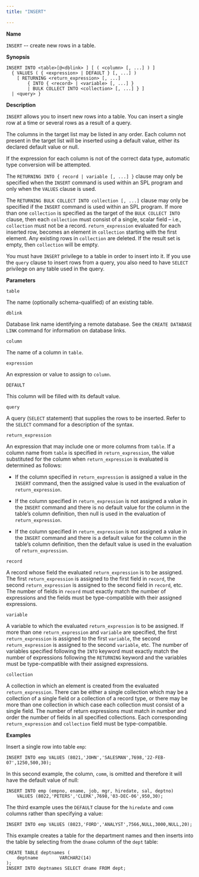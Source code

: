 ```yaml
---
title: "INSERT"

---
```


<div id="insert" class="registered_link"></div>

**Name**

`INSERT` -- create new rows in a table.

**Synopsis**

```text
INSERT INTO <table>[@<dblink> ] [ ( <column> [, ...] ) ]
  { VALUES ( { <expression> | DEFAULT } [, ...] )
    [ RETURNING <return_expression> [, ...]
        { INTO { <record> | <variable> [, ...] }
        | BULK COLLECT INTO <collection> [, ...] } ]
  | <query> }
```

**Description**

`INSERT` allows you to insert new rows into a table. You can insert a single row at a time or several rows as a result of a query.

The columns in the target list may be listed in any order. Each column not present in the target list will be inserted using a default value, either its declared default value or null.

If the expression for each column is not of the correct data type, automatic type conversion will be attempted.

The `RETURNING INTO { record | variable [, ...] }` clause may only be specified when the `INSERT` command is used within an SPL program and only when the `VALUES` clause is used.

The `RETURNING BULK COLLECT INTO collection [, ...]` clause may only be specified if the `INSERT` command is used within an SPL program. If more than one `collection` is specified as the target of the `BULK COLLECT INTO` clause, then each `collection` must consist of a single, scalar field – i.e., `collection` must not be a record. `return_expression` evaluated for each inserted row, becomes an element in `collection` starting with the first element. Any existing rows in `collection` are deleted. If the result set is empty, then `collection` will be empty.

You must have `INSERT` privilege to a table in order to insert into it. If you use the `query` clause to insert rows from a query, you also need to have `SELECT` privilege on any table used in the query.

**Parameters**

`table`

 The name (optionally schema-qualified) of an existing table.

`dblink`

 Database link name identifying a remote database. See the `CREATE DATABASE LINK` command for information on database links.

`column`

 The name of a column in `table`.

`expression`

 An expression or value to assign to `column`.

`DEFAULT`

 This column will be filled with its default value.

`query`

 A query (`SELECT` statement) that supplies the rows to be inserted. Refer to the `SELECT` command for a description of the syntax.

`return_expression`

 An expression that may include one or more columns from `table`. If a column name from `table` is specified in `return_expression`, the value substituted for the column when `return_expression` is evaluated is determined as follows:

-   If the column specified in `return_expression` is assigned a value in the `INSERT` command, then the assigned value is used in the evaluation of `return_expression`.

-   If the column specified in `return_expression` is not assigned a value in the `INSERT` command and there is no default value for the column in the table’s column definition, then null is used in the evaluation of `return_expression`.

-   If the column specified in `return_expression` is not assigned a value in the `INSERT` command and there is a default value for the column in the table’s column definition, then the default value is used in the evaluation of `return_expression`.

`record`

 A record whose field the evaluated `return_expression` is to be assigned. The first `return_expression` is assigned to the first field in `record`, the second `return_expression` is assigned to the second field in `record`, etc. The number of fields in `record` must exactly match the number of expressions and the fields must be type-compatible with their assigned expressions.

`variable`

 A variable to which the evaluated `return_expression` is to be assigned. If more than one `return_expression` and `variable` are specified, the first `return_expression` is assigned to the first `variable`, the second `return_expression` is assigned to the second `variable`, etc. The number of variables specified following the `INTO` keyword must exactly match the number of expressions following the `RETURNING` keyword and the variables must be type-compatible with their assigned expressions.

`collection`

 A collection in which an element is created from the evaluated `return_expression`. There can be either a single collection which may be a collection of a single field or a collection of a record type, or there may be more than one collection in which case each collection must consist of a single field. The number of return expressions must match in number and order the number of fields in all specified collections. Each corresponding `return_expression` and `collection` field must be type-compatible.

**Examples**

Insert a single row into table `emp`:

```text
INSERT INTO emp VALUES (8021,'JOHN','SALESMAN',7698,'22-FEB-07',1250,500,30);
```

In this second example, the column, `comm`, is omitted and therefore it will have the default value of null:

```text
INSERT INTO emp (empno, ename, job, mgr, hiredate, sal, deptno)
    VALUES (8022,'PETERS','CLERK',7698,'03-DEC-06',950,30);
```

The third example uses the `DEFAULT` clause for the `hiredate` and `comm` columns rather than specifying a value:

```text
INSERT INTO emp VALUES (8023,'FORD','ANALYST',7566,NULL,3000,NULL,20);
```

This example creates a table for the department names and then inserts into the table by selecting from the `dname` column of the `dept` table:

```text
CREATE TABLE deptnames (
    deptname        VARCHAR2(14)
);
INSERT INTO deptnames SELECT dname FROM dept;
```
